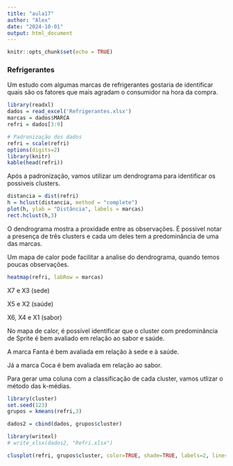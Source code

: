 ```yaml
---
title: "aula17"
author: "Alex"
date: "2024-10-01"
output: html_document
---
```


```r
knitr::opts_chunk$set(echo = TRUE)
```

### Refrigerantes

Um estudo com algumas marcas de refrigerantes gostaria de identificar quais são os fatores que mais agradam o consumidor na hora da compra.

```r
library(readxl)
dados = read_excel('Refrigerantes.xlsx')
marcas = dados$MARCA
refri = dados[3:9]

# Padronização dos dados
refri = scale(refri)
options(digits=2)
library(knitr)
kable(head(refri))

```

Após a padronização, vamos utilizar um dendrograma para identificar os possiveis clusters.

```r
distancia = dist(refri)
h = hclust(distancia, method = "complete")
plot(h, ylab = "Distância", labels = marcas)
rect.hclust(h,3)
```

O dendrograma mostra a proxidade entre as observações.
É possivel notar a presença de três clusters e cada um deles tem a predominância de uma das marcas.

Um mapa de calor pode facilitar a analise do dendrograma, quando temos poucas observações.

```r
heatmap(refri, labRow = marcas)
```

X7 e X3 (sede)

X5 e X2 (saúde)

X6, X4 e X1 (sabor)

No mapa de calor, é possível identificar que o cluster com predominância de Sprite é bem avaliado em relação ao sabor e saúde.

A marca Fanta é bem avaliada em relação à sede e à saúde.

Já a marca Coca é bem avaliada em relação ao sabor.

Para gerar uma coluna com a classificação de cada cluster, vamos utlizar o método das k-médias.

```r
library(cluster)
set.seed(123)
grupos = kmeans(refri,3)

dados2 = cbind(dados, grupos$cluster)

library(writexl)
# write_xlsx(dados2, "Refri.xlsx")

clusplot(refri, grupos$cluster, color=TRUE, shade=TRUE, labels=2, lines=0, main="Clustering")
```




